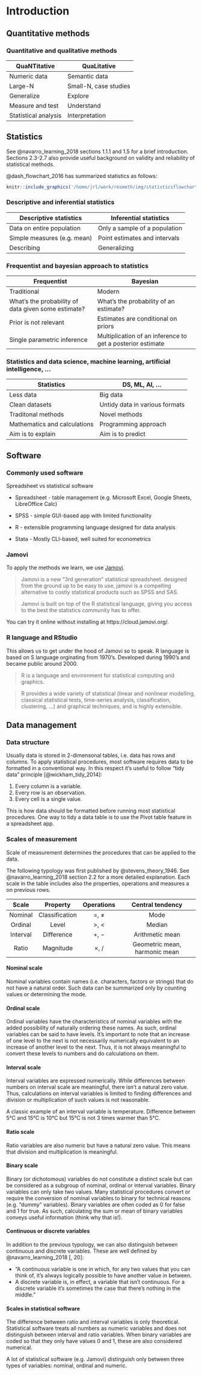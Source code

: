 # Introduction

## Quantitative methods

### Quantitative and qualitative methods

| QuaNTitative         | QuaLitative           |
| -------------------- | --------------------- |
| Numeric data         | Semantic data         |
| Large-N              | Small-N, case studies |
| Generalize           | Explore               |
| Measure and test     | Understand            |
| Statistical analysis | Interpretation        |

## Statistics

See @navarro_learning_2018 sections 1.1.1 and 1.5 for a brief introduction. Sections 2.3-2.7 also provide useful background on validity and reliability of statistical methods.

@dash_flowchart_2016 has summarized statistics as follows:

``` r
knitr::include_graphics('/home/jrl/work/resmeth/img/statisticsflowchart.png')
```

### Descriptive and inferential statistics

| Descriptive statistics      | Inferential statistics        |
| --------------------------- | ----------------------------- |
| Data on entire population   | Only a sample of a population |
| Simple measures (e.g. mean) | Point estimates and intervals |
| Describing                  | Generalizing                  |

### Frequentist and bayesian approach to statistics

| Frequentist                                         | Bayesian                                                   |
| --------------------------------------------------- | ---------------------------------------------------------- |
| Traditional                                         | Modern                                                     |
| What's the probability of data given some estimate? | What's the probability of an estimate?                     |
| Prior is not relevant                               | Estimates are conditional on priors                        |
| Single parametric inference                         | Multiplication of an inference to get a posterior estimate |

### Statistics and data science, machine learning, artificial intelligence, ...

| Statistics                   | DS, ML, AI, ...                |
| ---------------------------- | ------------------------------ |
| Less data                    | Big data                       |
| Clean datasets               | Untidy data in various formats |
| Traditonal methods           | Novel methods                  |
| Mathematics and calculations | Programming approach           |
| Aim is to explain            | Aim is to predict              |

## Software

### Commonly used software

Spreadsheet vs statistical software

- Spreadsheet - table management (e.g. Microsoft Excel, Google Sheets, LibreOffice Calc)

- SPSS - simple GUI-based app with limited functionality

- R - extensible programming language designed for data analysis

- Stata - Mostly CLI-based, well suited for econometrics

### Jamovi

To apply the methods we learn, we use [Jamovi](https://www.jamovi.org/). 

> Jamovi is a new “3rd generation” statistical spreadsheet. designed from the ground up to be easy to use, jamovi is a compelling alternative to costly statistical products such as SPSS and SAS.

> Jamovi is built on top of the R statistical language, giving you access to the best the statistics community has to offer.

You can try it online without installing at https://cloud.jamovi.org/.

### R language and RStudio

This allows us to get under the hood of Jamovi so to speak. R language is based on S language orginating from 1970's. Developed during 1990's and became public around 2000. 

> R is a language and environment for statistical computing and graphics.

> R provides a wide variety of statistical (linear and nonlinear modelling, classical statistical tests, time-series analysis, classification, clustering, …) and graphical techniques, and is highly extensible. 

## Data management

### Data structure

Usually data is stored in 2-dimensonal tables, i.e. data has rows and columns. To apply statistical procedures, most software requires data to be formatted in a conventional way. In this respect it's useful to follow "tidy data" principle [@wickham_tidy_2014]:

1. Every column is a variable.
2. Every row is an observation.
3. Every cell is a single value.

This is how data should be formatted before running most statistical procedures. One way to tidy a data table is to use the Pivot table feature in a spreadsheet app.

### Scales of measurement

Scale of measurement determines the procedures that can be applied to the data. 

The following typology was first published by @stevens_theory_1946. See @navarro_learning_2018 section 2.2 for a more detailed explanation. Each scale in the  table includes also the properties, operations and measures a on previous rows.

|  Scale   |    Property    | Operations |       Central tendency        |
| :------: | :------------: | :--------: | :---------------------------: |
| Nominal  | Classification |    =, ≠    |             Mode              |
| Ordinal  |     Level      |    >, <    |            Median             |
| Interval |   Difference   |    +, −    |        Arithmetic mean        |
|  Ratio   |   Magnitude    |    ×, /    | Geometric mean, harmonic mean |

#### Nominal scale

Nominal variables contain names (i.e. characters, factors or strings) that do not have a natural order. Such data can be summarized only by counting values or determining the mode. 

#### Ordinal scale

Ordinal variables have the characteristics of nominal variables with the added possibility of naturally ordering these names. As such, ordinal variables can be said to have levels. It's important to note that an increase of one level to the next is not necessarily numerically equivalent to an increase of another level to the next. Thus, it is not always meaningful to convert these levels to numbers and do calculations on them.

#### Interval scale

Interval variables are expressed numerically. While differences between numbers on interval scale are meaningful, there isn't a natural zero value. Thus, calculations on interval variables is limited to finding differences and division or multiplication of such values is not reasonable.  

A classic example of an interval variable is temperature. Difference between 5°C and 15°C is 10°C but 15°C is not 3 times warmer than 5°C.

#### Ratio scale

Ratio variables are also numeric but have a natural zero value. This means that division and multiplication is meaningful.

#### Binary scale

Binary (or dichotomous) variables do not constitute a distinct scale but can be considered as a subgroup of nominal, ordinal or interval variables. Binary variables can only take two values. Many statistical procedures convert or require the conversion of nominal variables to binary for technical reasons (e.g. "dummy" variables). Binary variables are often coded as 0 for false and 1 for true. As such, calculating the sum or mean of binary variables conveys useful information (think why that is!).

#### Continuous or discrete variables

In addition to the previous typology, we can also distinguish between continuous and discrete variables. These are well defined by @navarro_learning_2018[, 20]:

- "A continuous variable is one in which, for any two values that you can think of, it’s always logically possible to have another value in between.
- A discrete variable is, in effect, a variable that isn’t continuous. For a discrete variable it’s sometimes the case that there’s nothing in the middle."

#### Scales in statistical software

The difference between ratio and interval variables is only theoretical. Statistical software treats all numbers as numeric variables and does not distinguish between interval and ratio variables. When binary variables are coded so that they only have values 0 and 1, these are also considered numerical.

A lot of statistical software (e.g. Jamovi) distinguish only between three types of variables: nominal, ordinal and numeric.
